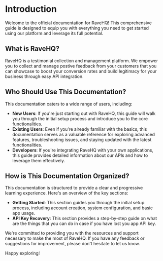 # Introduction

Welcome to the official documentation for RaveHQ! This comprehensive guide is designed to equip you with everything you need to get started using our platform and leverage its full potential.

## What is RaveHQ?

RaveHQ is a testimonial collection and management platform. We empower you to collect and manage postive feedback from your customers that you can showcase to boost your conversion rates and build legitimacy for your business through easy API integration.

## Who Should Use This Documentation?

This documentation caters to a wide range of users, including:

* **New Users**: If you're just starting out with RaveHQ, this guide will walk you through the initial setup process and introduce you to the core functionalities.
* **Existing Users**: Even if you're already familiar with the basics, this documentation serves as a valuable reference for exploring advanced features, troubleshooting issues, and staying updated with the latest functionalities.
* **Developers**: If you're integrating RaveHQ with your own applications, this guide provides detailed information about our APIs and how to leverage them effectively.

## How is This Documentation Organized?

This documentation is structured to provide a clear and progressive learning experience. Here's an overview of the key sections:

* **Getting Started**: This section guides you through the initial setup process, including account creation, system configuration, and basic app usage.
* **API Key Recovery**: This section provides a step-by-step guide on what are the things that you can do in case if you have lost you app API key.

We're committed to providing you with the resources and support necessary to make the most of RaveHQ. If you have any feedback or suggestions for improvement, please don't hesitate to let us know.

Happy exploring!